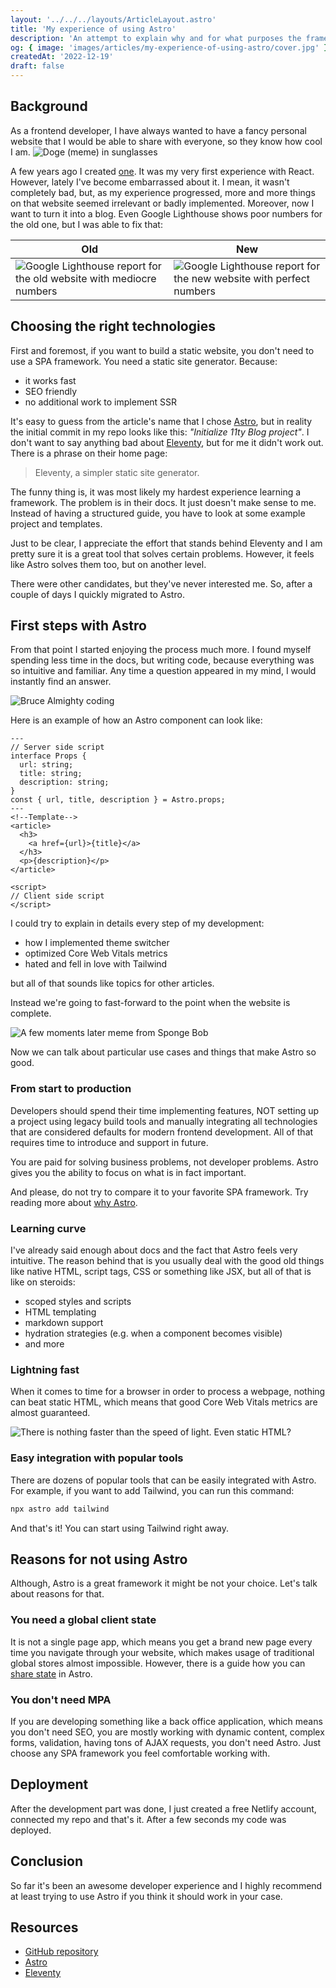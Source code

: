 ---
layout: '../../../layouts/ArticleLayout.astro'
title: 'My experience of using Astro'
description: 'An attempt to explain why and for what purposes the framework is so damn good'
og: { image: 'images/articles/my-experience-of-using-astro/cover.jpg' }
createdAt: '2022-12-19'
draft: false
---

## Background

As a frontend developer, I have always wanted to have a fancy personal website that I would be able to share with
everyone, so they know how cool I am.
![Doge (meme) in sunglasses](/images/memes/doge.webp)

A few years ago I created [one](https://romazherdev.github.io/). It was my very first experience with React. However, lately I've become embarrassed about it. I mean, it wasn't completely bad, but, as my experience progressed, more and more things on that website seemed irrelevant or badly implemented. Moreover, now I want to turn it into a blog. Even Google Lighthouse shows poor numbers for the old one, but I was able to fix that:

|Old|New|
|-|-|
|![Google Lighthouse report for the old website with mediocre numbers](/images/articles/my-experience-of-using-astro/old-website-lighthouse.webp)|![Google Lighthouse report for the new website with perfect numbers](/images/articles/my-experience-of-using-astro/new-website-lighthouse.webp)|

## Choosing the right technologies

First and foremost, if you want to build a static website, you don't need to use a SPA framework. You need a static site generator. Because:

- it works fast
- SEO friendly
- no additional work to implement SSR

It's easy to guess from the article's name that I chose [Astro](https://astro.build/), but in reality the initial commit in my repo looks like this: _"Initialize 11ty Blog project"_. I don't want to say anything bad about [Eleventy](https://www.11ty.dev/), but for me it didn't work out. There is a phrase on their home page:

> Eleventy, a simpler static site generator.

The funny thing is, it was most likely my hardest experience learning a framework. The problem is in their docs. It just doesn't make sense to me. Instead of having a structured guide, you have to look at some example project and templates.

Just to be clear, I appreciate the effort that stands behind Eleventy and I am pretty sure it is a great tool that solves certain problems. However, it feels like Astro solves them too, but on another level.

There were other candidates, but they've never interested me. So, after a couple of days I quickly migrated to Astro.

## First steps with Astro

From that point I started enjoying the process much more. I found myself spending less time in the docs, but writing code, because everything was so intuitive and familiar. Any time a question appeared in my mind, I would instantly find an answer.

![Bruce Almighty coding](/images/memes/bruce-almighty-coding.webp)

Here is an example of how an Astro component can look like:

```astro
---
// Server side script
interface Props {
  url: string;
  title: string;
  description: string;
}
const { url, title, description } = Astro.props;
---
<!--Template-->
<article>
  <h3>
    <a href={url}>{title}</a>
  </h3>
  <p>{description}</p>
</article>

<script>
// Client side script
</script>
```

I could try to explain in details every step of my development:
- how I implemented theme switcher
- optimized Core Web Vitals metrics
- hated and fell in love with Tailwind

but all of that sounds like topics for other articles.

Instead we're going to fast-forward to the point when the website is complete.

![A few moments later meme from Sponge Bob](/images/memes/a-few-moments-later.webp)

Now we can talk about particular use cases and things that make Astro so good.

### From start to production

Developers should spend their time implementing features, NOT setting up a project using legacy build tools and manually integrating all technologies that are considered defaults for modern frontend development. All of that requires time to introduce and support in future.

You are paid for solving business problems, not developer problems. Astro gives you the ability to focus on what is in fact important.

And please, do not try to compare it to your favorite SPA framework. Try reading more about [why Astro](https://docs.astro.build/en/concepts/why-astro/).

### Learning curve

I've already said enough about docs and the fact that Astro feels very intuitive. The reason behind that is you usually deal with the good old things like native HTML, script tags, CSS or something like JSX, but all of that is like on steroids:

- scoped styles and scripts
- HTML templating
- markdown support
- hydration strategies (e.g. when a component becomes visible)
- and more

### Lightning fast

When it comes to time for a browser in order to process a webpage, nothing can beat static HTML, which means that good Core Web Vitals metrics are almost guaranteed.

![There is nothing faster than the speed of light. Even static HTML?](/images/memes/static-html-meme.webp)

### Easy integration with popular tools

There are dozens of popular tools that can be easily integrated with Astro. For example, if you want to add Tailwind, you can run this command:

```bash
npx astro add tailwind
```

And that's it! You can start using Tailwind right away.

## Reasons for not using Astro

Although, Astro is a great framework it might be not your choice. Let's talk about reasons for that.

### You need a global client state

It is not a single page app, which means you get a brand new page every time you navigate through your website, which makes usage of traditional global stores almost impossible. However, there is a guide how you can [share state](https://docs.astro.build/en/core-concepts/sharing-state/) in Astro.

### You don't need MPA

If you are developing something like a back office application, which means you don't need SEO, you are mostly working with dynamic content, complex forms, validation, having tons of AJAX requests, you don't need Astro. Just choose any SPA framework you feel comfortable working with.

## Deployment

After the development part was done, I just created a free Netlify account, connected my repo and that's it. After a few seconds my code was deployed.

## Conclusion

So far it's been an awesome developer experience and I highly recommend at least trying to use Astro if you think it should work in your case.

## Resources

- [GitHub repository](https://github.com/romazherdev/romazher.dev)
- [Astro](https://astro.build/)
- [Eleventy](https://www.11ty.dev/)
